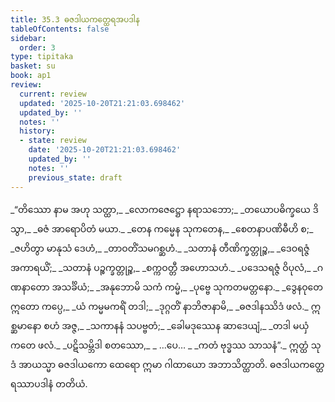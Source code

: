 ```yaml
---
title: 35.3 ဓဇဒါယကတ္ထေရအပဒါန
tableOfContents: false
sidebar:
  order: 3
type: tipitaka
basket: su
book: ap1
review:
  current: review
  updated: '2025-10-20T21:21:03.698462'
  updated_by: ''
  notes: ''
  history:
  - state: review
    date: '2025-10-20T21:21:03.698462'
    updated_by: ''
    notes: ''
    previous_state: draft
---
```



<DynamicBreadcrumb />


<ReviewStatus review={frontmatter.review} showDetails={true} />

<HypothesisAnnotation frontmatter={frontmatter} />

<Division number="20" book="ap1" e="ch" v="20" p="319">

<Paragraph number="3904" type="verses" book="ap1">
_“တိဿော နာမ အဟု သတ္ထာ,_  
_လောကဇေဋ္ဌော နရာသဘော;_  
_တယောပဓိက္ခယေ ဒိသွာ,_  
_ဓဇံ အာရောပိတံ မယာ._  

</Paragraph>

</Division>
<Division number="21" book="ap1" e="ch" v="20" p="320">

<Paragraph number="3905" type="verses" book="ap1">
_တေန ကမ္မေန သုကတေန,_  
_စေတနာပဏိဓီဟိ စ;_  
_ဇဟိတွာ မာနုသံ ဒေဟံ,_  
_တာဝတိံသမဂစ္ဆဟံ._  

</Paragraph>

</Division>
<Division number="22" book="ap1" e="ch" v="20" p="320">

<Paragraph number="3906" type="verses" book="ap1">
_သတာနံ တီဏိက္ခတ္တုဉ္စ,_  
_ဒေဝရဇ္ဇံ အကာရယိံ;_  
_သတာနံ ပဉ္စက္ခတ္တုဉ္စ,_  
_စက္ကဝတ္တီ အဟောသဟံ._  

</Paragraph>

</Division>
<Division number="23" book="ap1" e="ch" v="20" p="320">

<Paragraph number="3907" type="verses" book="ap1">
_ပဒေသရဇ္ဇံ ဝိပုလံ,_  
_ဂဏနာတော အသင်္ခိယံ;_  
_အနုဘောမိ သကံ ကမ္မံ,_  
_ပုဗ္ဗေ သုကတမတ္တနော._  

</Paragraph>

</Division>
<Division number="24" book="ap1" e="ch" v="20" p="320">

<Paragraph number="3908" type="verses" book="ap1">
_ဒွေနဝုတေ ဣတော ကပ္ပေ,_  
_ယံ ကမ္မမကရိံ တဒါ;_  
_ဒုဂ္ဂတိံ နာဘိဇာနာမိ,_  
_ဓဇဒါနဿိဒံ ဖလံ._  

</Paragraph>

</Division>
<Division number="25" book="ap1" e="ch" v="20" p="320">

<Paragraph number="3909" type="verses" book="ap1">
ဣစ္ဆမာနော စဟံ အဇ္ဇ,_  
_သကာနနံ သပဗ္ဗတံ;_  
_ခေါမဒုဿေန ဆာဒေယျံ,_  
_တဒါ မယှံ ကတေ ဖလံ._  

</Paragraph>

</Division>
<Division number="26" book="ap1" e="ch" v="20" p="320">

<Paragraph number="3910" type="verses" book="ap1">
_ပဋိသမ္ဘိဒါ စတဿော,_  
_ …ပေ… _  
_ကတံ ဗုဒ္ဓဿ သာသနံ”._  

</Paragraph>

<Paragraph number="3911" book="ap1">
ဣတ္ထံ သုဒံ အာယသ္မာ ဓဇဒါယကော ထေရော ဣမာ ဂါထာယော အဘာသိတ္ထာတိ.

</Paragraph>
</Division>

<Paragraph number="3912" type="center" book="ap1">
ဓဇဒါယကတ္ထေရဿာပဒါနံ တတိယံ.
</Paragraph>